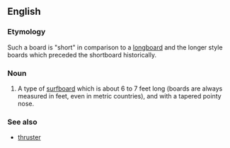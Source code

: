{{wikipedia}}
==English==
===Etymology===
Such a board is "short" in comparison to a [[longboard]] and the longer style boards which preceded the shortboard historically.
===Noun===
{{en-noun}}
# {{surfing}} A type of [[surfboard]] which is about 6 to 7 feet long (boards are always measured in feet, even in metric countries), and with a tapered pointy nose.
===See also===
*[[thruster]]